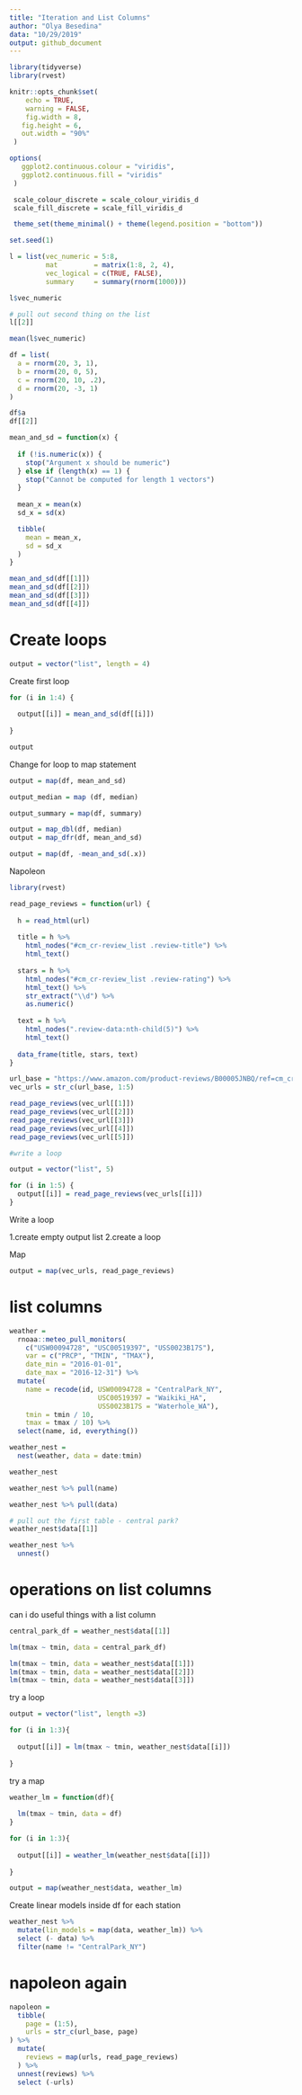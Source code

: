 ```yaml
---
title: "Iteration and List Columns"
author: "Olya Besedina"
data: "10/29/2019"
output: github_document
---
```

  
```r
library(tidyverse)
library(rvest)

knitr::opts_chunk$set(
 	echo = TRUE,
 	warning = FALSE,
 	fig.width = 8, 
   fig.height = 6,
   out.width = "90%"
 )

options(
   ggplot2.continuous.colour = "viridis",
   ggplot2.continuous.fill = "viridis"
 )

 scale_colour_discrete = scale_colour_viridis_d
 scale_fill_discrete = scale_fill_viridis_d

 theme_set(theme_minimal() + theme(legend.position = "bottom"))
```


```r

set.seed(1)

l = list(vec_numeric = 5:8,
         mat         = matrix(1:8, 2, 4),
         vec_logical = c(TRUE, FALSE),
         summary     = summary(rnorm(1000)))

```

```r
l$vec_numeric

# pull out second thing on the list
l[[2]]

mean(l$vec_numeric)

```

```r
df = list(
  a = rnorm(20, 3, 1),
  b = rnorm(20, 0, 5),
  c = rnorm(20, 10, .2),
  d = rnorm(20, -3, 1)
)

df$a
df[[2]]

```

```r
mean_and_sd = function(x) {
  
  if (!is.numeric(x)) {
    stop("Argument x should be numeric")
  } else if (length(x) == 1) {
    stop("Cannot be computed for length 1 vectors")
  }
  
  mean_x = mean(x)
  sd_x = sd(x)

  tibble(
    mean = mean_x, 
    sd = sd_x
  )
}
```

```r
mean_and_sd(df[[1]])
mean_and_sd(df[[2]])
mean_and_sd(df[[3]])
mean_and_sd(df[[4]])
```

# Create loops 

```r
output = vector("list", length = 4)
```

Create first loop

```r
for (i in 1:4) {
  
  output[[i]] = mean_and_sd(df[[i]])
  
}

output
```

Change for loop to map statement 

```r
output = map(df, mean_and_sd)

output_median = map (df, median)

output_summary = map(df, summary)

output = map_dbl(df, median)
output = map_dfr(df, mean_and_sd)
```

```r
output = map(df, -mean_and_sd(.x))

```

Napoleon
```r
library(rvest)

read_page_reviews = function(url) {
  
  h = read_html(url)
  
  title = h %>%
    html_nodes("#cm_cr-review_list .review-title") %>%
    html_text()
  
  stars = h %>%
    html_nodes("#cm_cr-review_list .review-rating") %>%
    html_text() %>%
    str_extract("\\d") %>%
    as.numeric()
  
  text = h %>%
    html_nodes(".review-data:nth-child(5)") %>%
    html_text()
  
  data_frame(title, stars, text)
}

```

```r
url_base = "https://www.amazon.com/product-reviews/B00005JNBQ/ref=cm_cr_arp_d_viewopt_rvwer?ie=UTF8&reviewerType=avp_only_reviews&sortBy=recent&pageNumber="
vec_urls = str_c(url_base, 1:5)

read_page_reviews(vec_url[[1]])
read_page_reviews(vec_url[[2]])
read_page_reviews(vec_url[[3]])
read_page_reviews(vec_url[[4]])
read_page_reviews(vec_url[[5]])

#write a loop

output = vector("list", 5)

for (i in 1:5) {
  output[[i]] = read_page_reviews(vec_urls[[i]])
}
```

Write a loop

1.create empty output list
2.create a loop

Map

```r
output = map(vec_urls, read_page_reviews)
```

# list columns

```r
weather = 
  rnoaa::meteo_pull_monitors(
    c("USW00094728", "USC00519397", "USS0023B17S"),
    var = c("PRCP", "TMIN", "TMAX"), 
    date_min = "2016-01-01",
    date_max = "2016-12-31") %>%
  mutate(
    name = recode(id, USW00094728 = "CentralPark_NY", 
                      USC00519397 = "Waikiki_HA",
                      USS0023B17S = "Waterhole_WA"),
    tmin = tmin / 10,
    tmax = tmax / 10) %>%
  select(name, id, everything())
```

```r
weather_nest = 
  nest(weather, data = date:tmin)

weather_nest

weather_nest %>% pull(name)

weather_nest %>% pull(data)

# pull out the first table - central park?
weather_nest$data[[1]]

```

```r
weather_nest %>% 
  unnest()
```

# operations on list columns
can i do useful things with a list column

```r
central_park_df = weather_nest$data[[1]]

lm(tmax ~ tmin, data = central_park_df)

lm(tmax ~ tmin, data = weather_nest$data[[1]])
lm(tmax ~ tmin, data = weather_nest$data[[2]])
lm(tmax ~ tmin, data = weather_nest$data[[3]])
```

try a loop

```r
output = vector("list", length =3)

for (i in 1:3){
  
  output[[i]] = lm(tmax ~ tmin, weather_nest$data[[i]])
  
}
```

try a map

```r
weather_lm = function(df){
  
  lm(tmax ~ tmin, data = df)
}

for (i in 1:3){
  
  output[[i]] = weather_lm(weather_nest$data[[i]])
  
}

output = map(weather_nest$data, weather_lm)
```

Create linear models inside df for each station

```r
weather_nest %>% 
  mutate(lin_models = map(data, weather_lm)) %>% 
  select (- data) %>% 
  filter(name != "CentralPark_NY")
```

# napoleon again

```r
napoleon = 
  tibble(
    page = (1:5),
    urls = str_c(url_base, page)
) %>% 
  mutate(
    reviews = map(urls, read_page_reviews)
  ) %>% 
  unnest(reviews) %>% 
  select (-urls)

```












